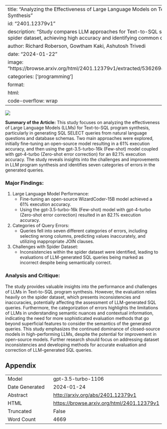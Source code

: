 
---
title: "Analyzing the Effectiveness of Large Language Models on Text-to-SQL Synthesis"
id: "2401.12379v1"
description: "Study compares LLM approaches for Text-to-SQL synthesis using spider dataset, achieving high accuracy and identifying common query errors."
author: Richard Roberson, Gowtham Kaki, Ashutosh Trivedi
date: "2024-01-22"
image: "https://browse.arxiv.org/html/2401.12379v1/extracted/5362694/data_format.png"
categories: ['programming']
format:
  html:
    code-overflow: wrap
---

![](https://browse.arxiv.org/html/2401.12379v1/extracted/5362694/data_format.png)

**Summary of the Article:**
This study focuses on analyzing the effectiveness of Large Language Models (LLMs) for Text-to-SQL program synthesis, particularly in generating SQL SELECT queries from natural language questions and database schemas. Two main approaches were explored, initially fine-tuning an open-source model resulting in a 61% execution accuracy, and then using the gpt-3.5-turbo-16k (Few-shot) model coupled with gpt-4-turbo (Zero-shot error correction) for an 82.1% execution accuracy. The study reveals insights into the challenges and improvements in LLM program synthesis and identifies seven categories of errors in the generated queries.

### Major Findings:
1. Large Language Model Performance:
    - Fine-tuning an open-source WizardCoder-15B model achieved a 61% execution accuracy.
    - Using the gpt-3.5-turbo-16k (Few-shot) model with gpt-4-turbo (Zero-shot error correction) resulted in an 82.1% execution accuracy.
2. Categories of Query Errors:
    - Queries fell into seven different categories of errors, including selecting wrong columns, predicting values inaccurately, and utilizing inappropriate JOIN clauses.
3. Challenges with Spider Dataset:
    - Inconsistencies within the spider dataset were identified, leading to evaluations of LLM-generated SQL queries being marked as incorrect despite being semantically correct.

### Analysis and Critique:
The study provides valuable insights into the performance and challenges of LLMs in Text-to-SQL program synthesis. However, the evaluation relies heavily on the spider dataset, which presents inconsistencies and inaccuracies, potentially affecting the assessment of LLM-generated SQL queries. Furthermore, the categorization of errors highlights the limitations of LLMs in understanding semantic nuances and contextual information, indicating the need for more sophisticated evaluation methods that go beyond superficial features to consider the semantics of the generated queries. This study emphasizes the continued dominance of closed-source models in high-performing LLMs, despite the potential for improvement in open-source models. Further research should focus on addressing dataset inconsistencies and developing methods for accurate evaluation and correction of LLM-generated SQL queries.

## Appendix

|          |          |
|----------|----------|
| Model     | gpt-3.5-turbo-1106       |
| Date Generated     | 2024-01-24       |
| Abstract | [http://arxiv.org/abs/2401.12379v1](http://arxiv.org/abs/2401.12379v1)        |
| HTML     | [https://browse.arxiv.org/html/2401.12379v1](https://browse.arxiv.org/html/2401.12379v1)       |
| Truncated       | False       |
| Word Count       | 4669       |